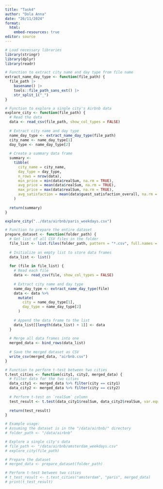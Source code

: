---
title: "Task4"
author: "Dola Anna"
date: "26/11/2024"
format:
  html:
    embed-resources: true
editor: source
---

```{r}
# Load necessary libraries
library(stringr)
library(dplyr)
library(readr)
```

```{r}
# Function to extract city name and day type from file name
extract_name_day_type <- function(file_path) {
  file_path |> 
    basename() |>
    tools::file_path_sans_ext() |> 
    str_split_1("_")
}
```

```{r}
# Function to explore a single city's Airbnb data
explore_city <- function(file_path) {
  # Read the data
  data <- read_csv(file_path, show_col_types = FALSE)
  
  # Extract city name and day type
  name_day_type <- extract_name_day_type(file_path)
  city_name <- name_day_type[1]
  day_type <- name_day_type[2]
  
  # Create a summary data frame
  summary <-
    tibble(
      city_name = city_name,
      day_type = day_type,
      n_rows = nrow(data),
      min_price = min(data$realSum, na.rm = TRUE),
      avg_price = mean(data$realSum, na.rm = TRUE),
      max_price = max(data$realSum, na.rm = TRUE),
      avg_satisfaction = mean(data$guest_satisfaction_overall, na.rm = TRUE)
    )
  
  return(summary)
}

explore_city("../data/airbnb/paris_weekdays.csv")
```

```{r}
# Function to prepare the entire dataset
prepare_dataset <- function(folder_path) {
  # Get list of all CSV files in the folder
  file_list <- list.files(folder_path, pattern = "*.csv", full.names = TRUE)
  
  # Initialize an empty list to store data frames
  data_list <- list()
  
  for (file in file_list) {
    # Read each file
    data <- read_csv(file, show_col_types = FALSE)
    
    # Extract city name and day type
    name_day_type <- extract_name_day_type(file)
    data <- data %>%
      mutate(
        city = name_day_type[1],
        day_type = name_day_type[2]
      )
    
    # Append the data frame to the list
    data_list[[length(data_list) + 1]] <- data
  }
  
  # Merge all data frames into one
  merged_data <- bind_rows(data_list)
  
  # Save the merged dataset as CSV
  write_csv(merged_data, "airbnb.csv")
}
```

```{r}
# Function to perform t-test between two cities
t.test_cities <- function(city1, city2, merged_data) {
  # Filter data for the two cities
  data_city1 <- merged_data %>% filter(city == city1)
  data_city2 <- merged_data %>% filter(city == city2)
  
  # Perform t-test on `realSum` column
  test_result <- t.test(data_city1$realSum, data_city2$realSum, var.equal = FALSE)
  
  return(test_result)
}

# Example usage:
# Assuming the dataset is in the "/data/airbnb/" directory
# folder_path <- "/data/airbnb"

# Explore a single city's data
# file_path <- "/data/airbnb/amsterdam_weekdays.csv"
# explore_city(file_path)

# Prepare the dataset
# merged_data <- prepare_dataset(folder_path)

# Perform t-test between two cities
# t_test_result <- t.test_cities("amsterdam", "paris", merged_data)
# print(t_test_result)

```


